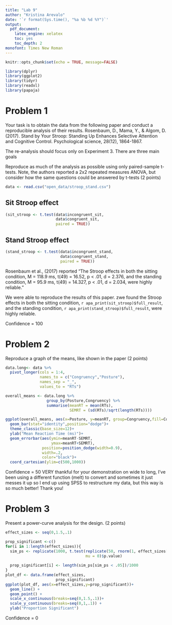 ```yaml
---
title: "Lab 9"
author: "Kristina Arevalo"
date: '`r format(Sys.time(), "%a %b %d %Y")`'
output: 
  pdf_document:
    latex_engine: xelatex
    toc: yes 
    toc_depth: 2
monofont: Times New Roman
---
```



```r
knitr::opts_chunk$set(echo = TRUE, message=FALSE)
```

```r
library(dplyr)
library(ggplot2)
library(tidyr)
library(readxl)
library(papaja)
```

\newpage

# Problem 1

Your task is to obtain the data from the following paper and conduct a reproducible analysis of their results.
Rosenbaum, D., Mama, Y., & Algom, D. (2017). Stand by Your Stroop: Standing Up Enhances Selective Attention and Cognitive Control. Psychological science, 28(12), 1864-1867.


The re-analysis should focus only on Experiment 3. There are three main goals

Reproduce as much of the analysis as possible using only paired-sample t-tests. Note, the authors reported a 2x2 repeated measures ANOVA, but consider how the same questions could be answered by t-tests (2 points)

```r
data <- read.csv("open_data/stroop_stand.csv")
```
     
## Sit Stroop effect
```r
(sit_stroop <- t.test(data$incongruent_sit,
                      data$congruent_sit,
                      paired = TRUE))
```

## Stand Stroop effect
```r
(stand_stroop <- t.test(data$incongruent_stand,
                        data$congruent_stand,
                        paired = TRUE))
```
 
Rosenbaum et al., (2017) reported "The Stroop effects in both the sitting condition, M = 118.9 ms, t(49) = 16.52, p < .01, d = 2.376, and the standing condition, M = 95.9 ms, t(49) = 14.327, p < .01, d = 2.034, were highly reliable."


We were able to reproduce the results of this paper. zwe found the Stroop effects in both the sitting condition, `r apa_print(sit_stroop)$full_result`, and the standing condition, `r apa_print(stand_stroop)$full_result`, were highly reliable.

Confidence = 100

# Problem 2 
Reproduce a graph of the means, like shown in the paper (2 points)
```r
data.long<- data %>%
  pivot_longer(cols = 1:4,
               names_to = c("Congruency","Posture"),
               names_sep = "_",
               values_to = "RTs")

overall_means <- data.long %>%
                  group_by(Posture,Congruency) %>%
                  summarise(meanRT = mean(RTs),
                            SEMRT = (sd(RTs)/sqrt(length(RTs))))

ggplot(overall_means, aes(x=Posture, y=meanRT, group=Congruency,fill=Congruency))+
  geom_bar(stat="identity",position="dodge")+
  theme_classic(base_size=12)+
  ylab("Mean Reaction Time (ms)")+
  geom_errorbar(aes(ymin=meanRT-SEMRT,
                    ymax=meanRT+SEMRT),
                position=position_dodge(width=0.9),
                width=.2,
                color="black")+
  coord_cartesian(ylim=c(500,1000))
```
Confidence = 50 
VERY thankful for your demonstration on wide to long, I've been using a different function (melt) to convert and sometimes it just messes it up so I end up using SPSS to restructure my data, but this way is so much better! Thank you!

# Problem 3
Present a power-curve analysis for the design. (2 points)
```r
effect_sizes <- seq(0,1.5,.1)

prop_significant <-c()
for(i in 1:length(effect_sizes)){
  sim_ps <- replicate(1000, t.test(replicate(50, rnorm(1, effect_sizes[i], 1)),
                                   mu = 0)$p.value)
  
  prop_significant[i] <- length(sim_ps[sim_ps < .05])/1000
}
plot_df <- data.frame(effect_sizes,
                      prop_significant)
ggplot(plot_df, aes(x=effect_sizes,y=prop_significant))+
  geom_line() +
  geom_point() +
  scale_x_continuous(breaks=seq(0,1.5,.1))+
  scale_y_continuous(breaks=seq(0,1,.1)) +
  ylab("Proportion Significant")
```

Confidence = 0 




